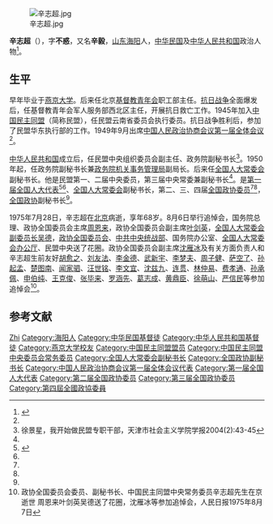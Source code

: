 [[File:辛志超.jpg|thumb]]

'''辛志超'''（{{bd|1907年||1975年|7月28日}}），字'''不惑'''，又名'''辛毅'''，[[山东|山东]][[海阳|海阳]]人，[[中华民国|中华民国]]及[[中华人民共和国|中华人民共和国]]政治人物<ref name=cidian> {{Cite book | author =  刘景泉| title = 中国抗日战争人物大词典 | location =  | publisher = 天津大学出版社 | date = 1999年 | pages =  | ISBN =  | accessdate =  | url =  | language =  | quote =辛志超  }} </ref>。

== 生平 ==
早年毕业于[[燕京大学|燕京大学]]。后来任北京[[基督教青年会|基督教青年会]]职工部主任。[[抗日战争|抗日战争]]全面爆发后，任基督教青年会军人服务部西北区主任，开展抗日救亡工作。1945年加入[[中国民主同盟|中国民主同盟]]（简称民盟），任民盟云南省委员会执行委员。抗日战争胜利后，参加了民盟华东执行部的工作。1949年9月出席[[中国人民政治协商会议第一届全体会议|中国人民政治协商会议第一届全体会议]]<ref name=cidian/>。

[[中华人民共和国|中华人民共和国]]成立后，任民盟中央组织委员会副主任、政务院副秘书长<ref>徐景星，我开始做民盟专职干部，天津市社会主义学院学报2004(2):43-45</ref>。1950年起，任政务院副秘书长兼[[国家机关事务管理局|政务院机关事务管理局]]副局长。后来任[[全国人大常委会|全国人大常委会]]副秘书长。他是民盟第一、二届中央委员，第三届中央常委兼副秘书长<ref name=cidian/>。是[[第一届全国人大代表|第一届全国人大代表]]<ref>{{cite book|author=全国人民代表大会常务委员会办公厅|title=中华人民共和国第一届全国人民代表大会代表名单|year=1955年|publisher=全国人民代表大会常务委员会办公厅|url=http://book.ucdrs.superlib.net/views/specific/2929/bookDetail.jsp?dxNumber=000005772167&d=546843D0AE2464CD1C95896344A85614&fenlei=04070402|access-date=2015-01-25|archive-date=2019-01-24|archive-url=https://web.archive.org/web/20190124105450/http://book.ucdrs.superlib.net/views/specific/2929/bookDetail.jsp?dxNumber=000005772167&d=546843D0AE2464CD1C95896344A85614&fenlei=04070402|dead-url=no}}</ref><ref name=cidian/>、[[全国人大常委会|全国人大常委会]]副秘书长，第二、三、四届[[全国政协委员|全国政协委员]]<ref name=cidian/><ref name=rmrb/>，[[全国政协|全国政协]]副秘书长<ref name=rmrb/>。

1975年7月28日，辛志超在[[北京|北京]]病逝，享年68岁。8月6日举行追悼会，国务院总理、政协全国委员会主席[[周恩来|周恩来]]，政协全国委员会副主席[[叶剑英|叶剑英]]，[[全国人大常委会副委员长|全国人大常委会副委员长]][[吴德|吴德]]，[[政协全国委员会|政协全国委员会]]、[[中共中央统战部|中共中央统战部]]、国务院办公室、[[全国人大常委会办公厅|全国人大常委会办公厅]]、民盟中央送了花圈。政协全国委员会副主席[[沈雁冰|沈雁冰]]及有关方面负责人和辛志超生前友好[[胡愈之|胡愈之]]、[[刘友法_(1922年)|刘友法]]、[[李金德|李金德]]、[[武新宇|武新宇]]、[[李梦夫|李梦夫]]、[[周子健|周子健]]、[[萨空了|萨空了]]、[[孙起孟|孙起孟]]、[[楚图南|楚图南]]、[[闻家驷|闻家驷]]、[[汪世铭|汪世铭]]、[[李文宜|李文宜]]、[[沈兹九|沈兹九]]、[[连贯|连贯]]、[[林仲易|林仲易]]、[[费孝通|费孝通]]、[[孙承佩|孙承佩]]、[[申伯纯|申伯纯]]、[[王克俊|王克俊]]、[[张毕来|张毕来]]、[[罗涵先|罗涵先]]、[[葛志成|葛志成]]、[[黄鼎臣|黄鼎臣]]、[[徐萌山|徐萌山]]、[[严信民|严信民]]等参加追悼会<ref name=rmrb>政协全国委员会委员、副秘书长、中国民主同盟中央常务委员辛志超先生在京逝世 周恩来叶剑英吴德送了花圈，沈雁冰等参加追悼会，人民日报1975年8月7日</ref>。

== 参考文献 ==
{{reflist}}

{{中国民主同盟第二届中央委员会}}
{{中国民主同盟第三届中央委员会}}

{{Authority control}}
{{DEFAULTSORT:Xin辛}}
[[Category:辛姓|Zhi]]
[[Category:海阳人|Category:海阳人]]
[[Category:中华民国基督徒|Category:中华民国基督徒]]
[[Category:中华人民共和国基督徒|Category:中华人民共和国基督徒]]
[[Category:燕京大学校友|Category:燕京大学校友]]
[[Category:中国民主同盟盟员|Category:中国民主同盟盟员]]
[[Category:中国民主同盟中央委员会常务委员|Category:中国民主同盟中央委员会常务委员]]
[[Category:全国人大常委会副秘书长|Category:全国人大常委会副秘书长]]
[[Category:全国政协副秘书长|Category:全国政协副秘书长]]
[[Category:中国人民政治协商会议第一届全体会议代表|Category:中国人民政治协商会议第一届全体会议代表]]
[[Category:第一届全国人大代表|Category:第一届全国人大代表]]
[[Category:第二届全国政协委员|Category:第二届全国政协委员]]
[[Category:第三届全国政协委员|Category:第三届全国政协委员]]
[[Category:第四屆全國政協委員|Category:第四屆全國政協委員]]
